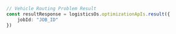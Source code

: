 ```typescript index.ts
// Vehicle Routing Problem Result
const resultResponse = logisticsOs.optimizationApIs.result({
    jobId: "JOB_ID"
})
```